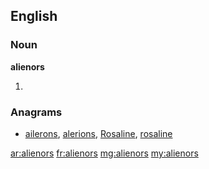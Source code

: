 ==English==

===Noun===
'''alienors'''

# {{plural of|alienor}}

===Anagrams===
* [[ailerons#English|ailerons]], [[alerions#English|alerions]], [[Rosaline#English|Rosaline]], [[rosaline#English|rosaline]]

[[ar:alienors]]
[[fr:alienors]]
[[mg:alienors]]
[[my:alienors]]